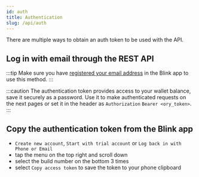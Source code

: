 ```yaml
---
id: auth
title: Authentication
slug: /api/auth
---
```



There are multiple ways to obtain an auth token to be used with the API.

## Log in with email through the REST API

:::tip
Make sure you have [registered your email address](/api/start#set-up-the-email-login) in the Blink app to use this method.
:::

<AuthProvider>

  <LoginEmail />

</AuthProvider>

:::caution
The authentication token provides access to your wallet balance, save it securely as a password.
Use it to make authenticated requests on the next pages or set it in the header as `Authorization` `Bearer <ory_token>`.
:::

## Copy the authentication token from the Blink app

* `Create new account`, `Start with trial account` or `Log back in with Phone or Email`
* tap the menu on the top right and scroll down
* select the build number on the bottom 3 times
* select `Copy access token` to save the token to your phone clipboard
